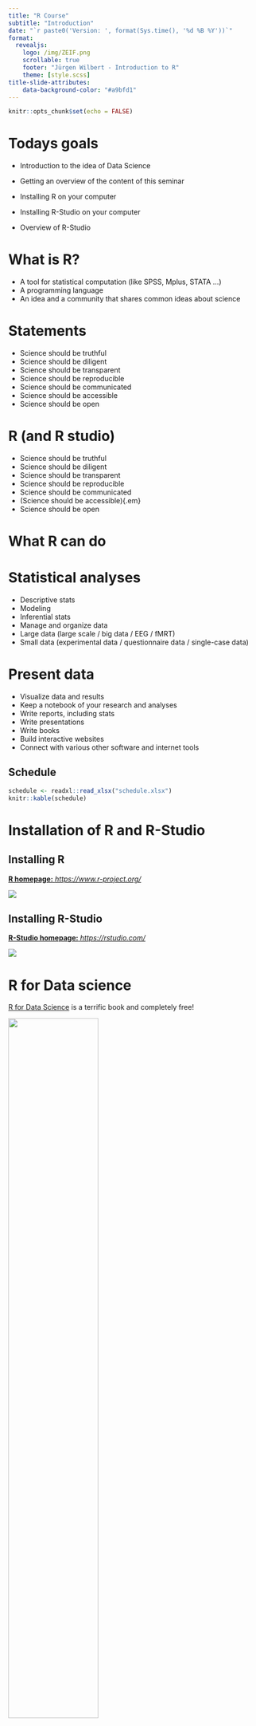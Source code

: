```yaml
---
title: "R Course"
subtitle: "Introduction"
date: "`r paste0('Version: ', format(Sys.time(), '%d %B %Y'))`"
format: 
  revealjs:
    logo: /img/ZEIF.png
    scrollable: true
    footer: "Jürgen Wilbert - Introduction to R"
    theme: [style.scss]
title-slide-attributes:
    data-background-color: "#a9bfd1"
---
```


```r
knitr::opts_chunk$set(echo = FALSE)
```

# Todays goals

- Introduction to the idea of Data Science

- Getting an overview of the content of this seminar

- Installing R on your computer

- Installing R-Studio on your computer

- Overview of R-Studio

# What is R? 

::: incremental
- A tool for statistical computation (like SPSS, Mplus, STATA ...)
- A programming language
- An idea and a community that shares common ideas about science
:::

# Statements

::: incremental
- Science should be truthful
- Science should be diligent
- Science should be transparent
- Science should be reproducible
- Science should be communicated
- Science should be accessible
- Science should be open
:::

# R (and R studio)

- Science should be truthful
- Science should be diligent
- [Science should be transparent]{.em}
- [Science should be reproducible]{.em}
- [Science should be communicated]{.em}
- (Science should be accessible){.em}
- Science should be open

# What R can do

# Statistical analyses

- Descriptive stats
- Modeling
- Inferential stats
- Manage and organize data
- Large data (large scale / big data / EEG / fMRT)
- Small data (experimental data / questionnaire data / single-case data)

# Present data

- Visualize data and results
- Keep a notebook of your research and analyses
- Write reports, including stats
- Write presentations
- Write books
- Build interactive websites
- Connect with various other software and internet tools

## Schedule

```r
schedule <- readxl::read_xlsx("schedule.xlsx")
knitr::kable(schedule)
```

# Installation of R and R-Studio

## Installing R

[__R homepage:__ *https://www.r-project.org/*](https://www.r-project.org/)

![](img/R_homepage.png)

## Installing R-Studio

[__R-Studio homepage:__ *https://rstudio.com/*](https://rstudio.com/)

![](img/R_studio_homepage.png)

# R for Data science

::: left
[R for Data Science](https://r4ds.had.co.nz/) is a terrific book and completely free!
:::

::: right
<img src="img/cover_r4ds.png" style="width: 60%" />
:::
